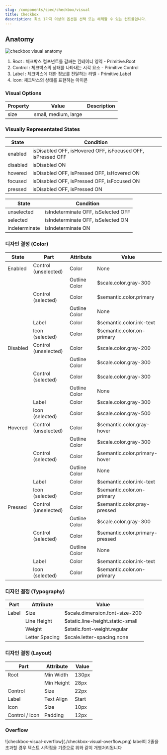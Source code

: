 ```yaml
---
slug: /components/spec/checkbox/visual
title: Checkbox
description: 최소 1가지 이상의 옵션을 선택 또는 해제할 수 있는 컨트롤입니다.
---
```


## Anatomy

![checkbox visual anatomy](./checkbox-visual-anatomy.png)

1. Root : 체크박스 컴포넌트를 감싸는 컨테이너 영역 - Primitive.Root
2. Control : 체크박스의 상태를 나타내는 시각 요소 - Primitive.Control
3. Label : 체크박스에 대한 정보를 전달하는 라벨 - Primitive.Label
4. Icon: 체크박스의 상태를 표현하는 아이콘

### Visual Options

| Property | Value                | Description |
| -------- | -------------------- | ----------- |
| size     | small, medium, large |             |

### Visually Representated States

| State    | Condition                                                   |
| -------- | ----------------------------------------------------------- |
| enabled  | isDisabled OFF, isHovered OFF, isFocused OFF, isPressed OFF |
| disabled | isDisabled ON                                               |
| hovered  | isDisabled OFF, isPressed OFF, isHovered ON                 |
| focused  | isDisabled OFF, isPressed OFF, isFocused ON                 |
| pressed  | isDisabled OFF, isPressed ON                                |

| State         | Condition                           |
| ------------- | ----------------------------------- |
| unselected    | isIndeterminate OFF, isSelected OFF |
| selected      | isIndeterminate OFF, isSelected ON  |
| indeterminate | isIndeterminate ON                  |

### 디자인 결정 (Color)

| State    | Part                 | Attribute     | Value                           |
| -------- | -------------------- | ------------- | ------------------------------- |
| Enabled  | Control (unselected) | Color         | None                            |
|          |                      | Outline Color | $scale.color.gray-300           |
|          | Control (selected)   | Color         | $semantic.color.primary         |
|          |                      | Outline Color | None                            |
|          | Label                | Color         | $semantic.color.ink-text        |
|          | Icon (selected)      | Color         | $semantic.color.on-primary      |
| Disabled | Control (unselected) | Color         | $scale.color.gray-200           |
|          |                      | Outline Color | $scale.color.gray-300           |
|          | Control (selected)   | Color         | $scale.color.gray-300           |
|          |                      | Outline Color | None                            |
|          | Label                | Color         | $scale.color.gray-300           |
|          | Icon (selected)      | Color         | $scale.color.gray-500           |
| Hovered  | Control (unselected) | Color         | $semantic.color.gray-hover      |
|          |                      | Outline Color | $scale.color.gray-300           |
|          | Control (selected)   | Color         | $semantic.color.primary-hover   |
|          |                      | Outline Color | None                            |
|          | Label                | Color         | $semantic.color.ink-text        |
|          | Icon (selected)      | Color         | $semantic.color.on-primary      |
| Pressed  | Control (unselected) | Color         | $semantic.color.pray-pressed    |
|          |                      | Outline Color | $scale.color.gray-300           |
|          | Control (selected)   | Color         | $semantic.color.primary-pressed |
|          |                      | Outline Color | None                            |
|          | Label                | Color         | $semantic.color.ink-text        |
|          | Icon (selected)      | Color         | $semantic.color.on-primary      |

### 디자인 결정 (Typography)

| Part  | Attribute      | Value                            |
| ----- | -------------- | -------------------------------- |
| Label | Size           | $scale.dimension.font-size-200   |
|       | Line Height    | $static.line-height.static-small |
|       | Weight         | $static.font-weight.regular      |
|       | Letter Spacing | $scale.letter-spacing.none       |

### 디자인 결정 (Layout)

| Part           | Attribute  | Value |
| -------------- | ---------- | ----- |
| Root           | Min Width  | 130px |
|                | Min Height | 28px  |
| Control        | Size       | 22px  |
| Label          | Text Align | Start |
| Icon           | Size       | 10px  |
| Control / Icon | Padding    | 12px  |

### Overflow

<FullCard>
  <FullCardImageCell>
    ![checkbox-visual-overflow](./checkbox-visual-overflow.png)
  </FullCardImageCell>
  <FullCardDescription>
    label이 2줄을 초과할 경우 텍스트 시작점을 기준으로 위와 같이 개행처리됩니다
  </FullCardDescription>
</FullCard>
